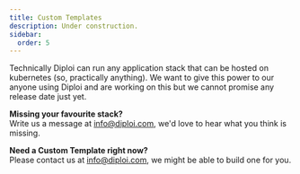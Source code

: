 ```yaml
---
title: Custom Templates
description: Under construction.
sidebar:
  order: 5
---
```


Technically Diploi can run any application stack that can be hosted on kubernetes
(so, practically anything). We want to give this power to our anyone using Diploi and are working
on this but we cannot promise any release date just yet.

**Missing your favourite stack?**  
Write us a message at [info@diploi.com](mailto:info@diploi.com), we'd love to hear what you think is missing.

**Need a Custom Template right now?**  
Please contact us at [info@diploi.com](mailto:info@diploi.com), we might be able to build one for you.
